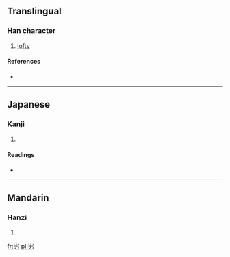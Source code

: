 ==Translingual==

===Han character===
{{Han char|rn=46|rad=山|as=02|sn=5|four=2222<sub>7</sub>|canj=山大尸 (UKS)}}

# [[lofty]]

====References====
* {{Han ref|kx=0307.060|dkj=07876|dj=0607.090|hdz=10760.170|uh=5C74|ud=23668|bh=C976|bd=51574}}

----

==Japanese==

===Kanji===
{{ja-kanji|grade=|rs=山02}}

# {{defn|Japanese|sort=山02}}

====Readings====
* {{ja-readings|on=[[りょく]] (ryoku), [[りき]] (riki)|kun=[[そびえるさま]] (sobierusama)}}

----

==Mandarin==

===Hanzi===
{{cmn-hanzi|pin=[[lì]] ([[li4]])|wg=li<sup>4</sup>}}

# {{defn|Mandarin|sort=山02}}

[[fr:屴]]
[[pl:屴]]